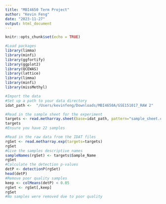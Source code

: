 ```yaml
---
title: "MBI4650 Term Project"
author: "Kevin Feng"
date: "2023-11-27"
output: html_document
---
```


```r
knitr::opts_chunk$set(echo = TRUE)
```



```r

#Load packages
library(limma)
library(minfi)
library(ggfortify)
library(ggplot2)
library(QCEWAS)
library(lattice)
library(limma)
library(minfi)
library(missMethyl)

```


```r

#Import the data
#Set up a path to your data directory
idat_path <-  "/Users/kevinfeng/Downloads/MBI4650A/GSE151017_RAW 2"

#Read in the sample sheet for the experiment
targets <- read.metharray.sheet(base=idat_path, pattern="sample_sheet.csv")
targets
#Ensure you have 22 samples

#Read in the raw data from the IDAT files
rgSet <- read.metharray.exp(targets=targets)
rgSet
#Give the samples descriptive names
sampleNames(rgSet) <- targets$Sample_Name
rgSet
#Calculate the detection p-values
detP <- detectionP(rgSet)
head(detP)
#Remove poor quality samples
keep <- colMeans(detP) < 0.05
rgSet <- rgSet[,keep]
rgSet
#No samples were removed due to poor quality


```


















